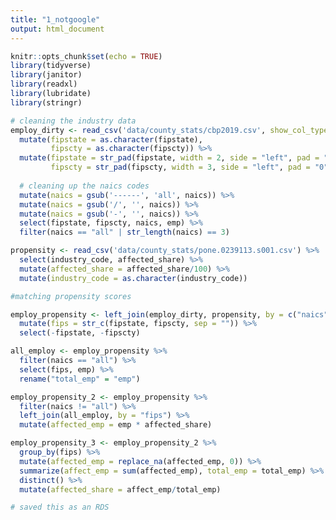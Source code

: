 ```yaml
---
title: "1_notgoogle"
output: html_document
---
```


```r
knitr::opts_chunk$set(echo = TRUE)
library(tidyverse)
library(janitor)
library(readxl)
library(lubridate)
library(stringr)
```

```r
# cleaning the industry data
employ_dirty <- read_csv('data/county_stats/cbp2019.csv', show_col_types = FALSE) %>%
  mutate(fipstate = as.character(fipstate),
         fipscty = as.character(fipscty)) %>%
  mutate(fipstate = str_pad(fipstate, width = 2, side = "left", pad = "0"),
         fipscty = str_pad(fipscty, width = 3, side = "left", pad = "0")) %>%
  
  # cleaning up the naics codes
  mutate(naics = gsub('------', 'all', naics)) %>%
  mutate(naics = gsub('/', '', naics)) %>%
  mutate(naics = gsub('-', '', naics)) %>%
  select(fipstate, fipscty, naics, emp) %>%
  filter(naics == "all" | str_length(naics) == 3)

propensity <- read_csv('data/county_stats/pone.0239113.s001.csv') %>%
  select(industry_code, affected_share) %>%
  mutate(affected_share = affected_share/100) %>%
  mutate(industry_code = as.character(industry_code))

#matching propensity scores

employ_propensity <- left_join(employ_dirty, propensity, by = c("naics" = "industry_code")) %>%
  mutate(fips = str_c(fipstate, fipscty, sep = "")) %>%
  select(-fipstate, -fipscty) 

all_employ <- employ_propensity %>%
  filter(naics == "all") %>%
  select(fips, emp) %>%
  rename("total_emp" = "emp")

employ_propensity_2 <- employ_propensity %>%
  filter(naics != "all") %>%
  left_join(all_employ, by = "fips") %>%
  mutate(affected_emp = emp * affected_share)

employ_propensity_3 <- employ_propensity_2 %>%
  group_by(fips) %>%
  mutate(affected_emp = replace_na(affected_emp, 0)) %>%
  summarize(affect_emp = sum(affected_emp), total_emp = total_emp) %>%
  distinct() %>%
  mutate(affected_share = affect_emp/total_emp)

# saved this as an RDS


```

